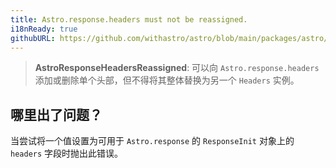 ```yaml
---
title: Astro.response.headers must not be reassigned.
i18nReady: true
githubURL: https://github.com/withastro/astro/blob/main/packages/astro/src/core/errors/errors-data.ts
---
```


> **AstroResponseHeadersReassigned**: 可以向 `Astro.response.headers` 添加或删除单个头部，但不得将其整体替换为另一个 `Headers` 实例。

## 哪里出了问题？
当尝试将一个值设置为可用于 `Astro.response` 的 `ResponseInit` 对象上的 `headers` 字段时抛出此错误。
